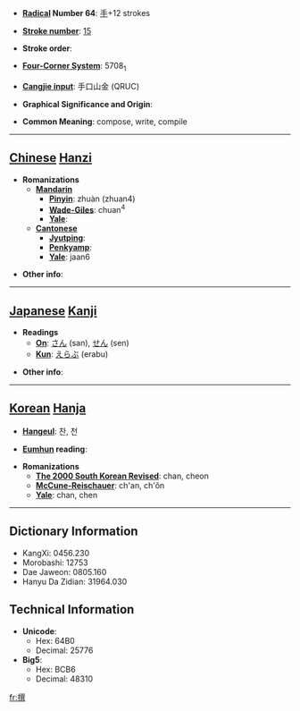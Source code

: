 * '''[[Wiktionary:Chinese radical index| Radical]] Number 64''': [[Wiktionary:Chinese radical index 手|手]]+12 strokes

* '''[[Wiktionary:Chinese total strokes index|Stroke number]]''': [[Wiktionary:Chinese total strokes index 15|15]]

* '''Stroke order''': 

* '''[[Wiktionary:Chinese four corner index|Four-Corner System]]''': 5708<sub>1</sub>

* '''[[Wiktionary:Chinese Cangjie index|Cangjie input]]''': 手口山金 (QRUC)

* '''Graphical Significance and Origin''': 

* '''Common Meaning''': compose, write, compile

----

== [[Chinese]] [[Hanzi]] ==

* '''Romanizations'''
** '''[[Mandarin]]'''
*** '''[[Pinyin]]''': zhuàn (zhuan4)
*** '''[[Wade-Giles]]''': chuan<sup>4</sup>
*** '''[[Yale]]''': 
** '''[[Cantonese]]'''
*** '''[[Jyutping]]''':
*** '''[[Penkyamp]]''': 
*** '''[[Yale]]''': jaan6

* '''Other info''': 

----

== [[Japanese]] [[Kanji]] ==

* '''Readings'''
** '''[[On]]''': [[さん]] (san), [[せん]] (sen)
** '''[[Kun]]''': [[えらぶ]] (erabu)

* '''Other info''':  

----

== [[Korean]] [[Hanja]] ==

* '''[[Hangeul]]''': 찬, 천

* '''[[Eumhun]] reading''': 

* '''Romanizations'''
** '''[[The 2000 South Korean Revised Romanization|The 2000 South Korean Revised]]''': chan, cheon
** '''[[McCune-Reischauer]]''': ch'an, ch'ŏn
** '''[[Yale]]''': chan, chen

----

== Dictionary Information ==

* KangXi: 0456.230
* Morobashi: 12753
* Dae Jaweon: 0805.160
* Hanyu Da Zidian: 31964.030

== Technical Information ==

* '''Unicode''':
** Hex: 64B0
** Decimal: 25776
* '''Big5''':
** Hex: BCB6
** Decimal: 48310

[[fr:撰]]